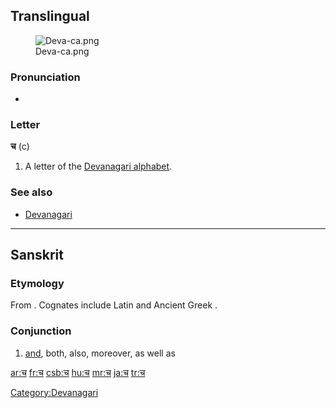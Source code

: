 ==Translingual==
[[File:Deva-ca.png|thumb]]

===Pronunciation===
* {{IPA|/tʃə/}}

===Letter===
'''च''' (c)

# A letter of the [[Devanagari alphabet]].

===See also===
* [[w:Devanagari|Devanagari]]

[[Category:Devanagari]]

----

==Sanskrit==

===Etymology===
From {{proto|Indo-European|kʷe|and|lang=sa}}. Cognates include Latin {{term|-que|lang=la}} and Ancient Greek {{term|sc=polytonic|τε|tr=te|lang=grc}}.

===Conjunction===
{{infl|sa|conjunction|sc=Deva|tr=ca}}

# [[and]], both, also, moreover, as well as

[[ar:च]]
[[fr:च]]
[[csb:च]]
[[hu:च]]
[[mr:च]]
[[ja:च]]
[[tr:च]]